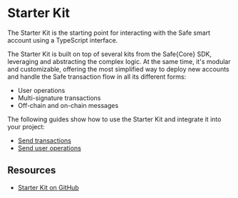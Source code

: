 
# Starter Kit

The Starter Kit is the starting point for interacting with the Safe smart account using a TypeScript interface.

The Starter Kit is built on top of several kits from the Safe\{Core\} SDK, leveraging and abstracting the complex logic. At the same time, it's modular and customizable, offering the most simplified way to deploy new accounts and handle the Safe transaction flow in all its different forms:

- User operations
- Multi-signature transactions
- Off-chain and on-chain messages

<Grid item mt={3}>
  <CustomCard
    title={'@safe-global/sdk-starter-kit'}
    description={''}
    url={'https://www.npmjs.com/package/@safe-global/sdk-starter-kit'}
  />
</Grid>

The following guides show how to use the Starter Kit and integrate it into your project:
- [Send transactions](./starter-kit/guides/send-transactions)
- [Send user operations](./starter-kit/guides/send-user-operations)

## Resources

- [Starter Kit on GitHub](https://github.com/safe-global/safe-core-sdk/tree/main/packages/sdk-starter-kit)
